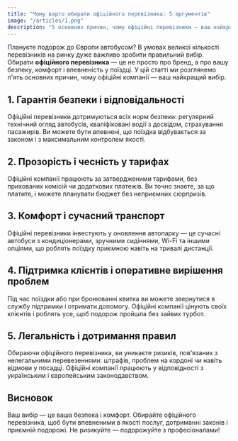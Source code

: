 ```yaml
---
title: "Чому варто обирати офіційного перевізника: 5 аргументів"
image: "/articles/1.png"
description: "5 основних причин, чому офіційні перевізники — ваш найкращий вибір для подорожі до Європи."
---
```



Плануєте подорож до Європи автобусом? В умовах великої кількості перевізників на ринку дуже важливо зробити правильний вибір. Обирати **офіційного перевізника** — це не просто про бренд, а про вашу безпеку, комфорт і впевненість у поїздці. У цій статті ми розглянемо п'ять основних причин, чому офіційні компанії — ваш найкращий вибір.

## 1. Гарантія безпеки і відповідальності

Офіційні перевізники дотримуються всіх норм безпеки: регулярний технічний огляд автобусів, кваліфіковані водії з досвідом, страхування пасажирів. Ви можете бути впевнені, що поїздка відбувається за законом і з максимальним контролем якості.

## 2. Прозорість і чесність у тарифах

Офіційні компанії працюють за затвердженими тарифами, без прихованих комісій чи додаткових платежів. Ви точно знаєте, за що платите, і можете планувати бюджет без неприємних сюрпризів.

## 3. Комфорт і сучасний транспорт

Офіційні перевізники інвестують у оновлення автопарку — це сучасні автобуси з кондиціонерами, зручними сидіннями, Wi-Fi та іншими опціями, що роблять поїздку приємною навіть на тривалі дистанції.

## 4. Підтримка клієнтів і оперативне вирішення проблем

Під час поїздки або при бронюванні квитка ви можете звернутися в службу підтримки і отримати допомогу. Офіційні компанії цінують своїх клієнтів і роблять усе, щоб подорож пройшла без зайвих турбот.

## 5. Легальність і дотримання правил

Обираючи офіційного перевізника, ви уникаєте ризиків, пов'язаних з нелегальними перевезеннями: штрафів, проблем на кордоні чи навіть відмови у посадці. Офіційні компанії працюють у відповідності з українським і європейським законодавством.

## Висновок

Ваш вибір — це ваша безпека і комфорт. Обирайте офіційного перевізника, щоб бути впевненими в якості послуг, дотриманні законів і приємній подорожі. Не ризикуйте — подорожуйте з професіоналами!
